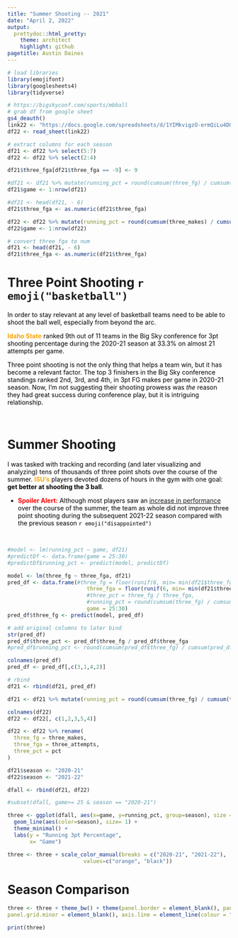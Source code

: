 ```yaml
---
title: "Summer Shooting -- 2021"
date: "April 2, 2022"
output: 
  prettydoc::html_pretty:
    theme: architect
    highlight: github
pagetitle: Austin Daines
---
```


```r
# load libraries
library(emojifont)
library(googlesheets4)
library(tidyverse)
```


```r
# https://bigskyconf.com/sports/mbball
# grab df from google sheet
gs4_deauth()
link22 <- "https://docs.google.com/spreadsheets/d/1YIMkvigzO-ermQiLu4DOTsW9U7ThaW4fXV9Dc0uRYZs/edit#gid=0"
df22 <- read_sheet(link22)
```

```r
# extract columns for each season
df21 <- df22 %>% select(5:7)
df22 <- df22 %>% select(2:4)
```

```r
df21$three_fga[df21$three_fga == -9] <- 9

#df21 <- df21 %>% mutate(running_pct = round(cumsum(three_fg) / cumsum(three_fga), 3) * 100)
df21$game <- 1:nrow(df21)

#df21 <- head(df21, - 6)
df21$three_fga <- as.numeric(df21$three_fga)

df22 <- df22 %>% mutate(running_pct = round(cumsum(three_makes) / cumsum(three_attempts), 3) * 100)
df22$game <- 1:nrow(df22)

# convert three_fga to num
df21 <- head(df21, - 6)
df21$three_fga <- as.numeric(df21$three_fga)
```

# Three Point Shooting `r emoji("basketball")`

<span style="color:black"> In order to stay relevant at any level of basketball teams need to be able to shoot the ball well, especially from beyond the arc. </span> 

<span style="color:orange"> **Idaho State** </span> <span style="color:black"> ranked 9th out of 11 teams in the Big Sky conference for 3pt shooting percentage during the 2020-21 season at 33.3% on almost 21 attempts per game. </span>

<span style="color:black"> Three point shooting is not the only thing that helps a team win, but it has become a relevant factor. The top 3 finishers in the Big Sky conference standings ranked 2nd, 3rd, and 4th, in 3pt FG makes per game in 2020-21 season. Now, I'm not suggesting their shooting prowess was *the* reason they had great success during conference play, but it is intriguing relationship. </span>


<br>

# Summer Shooting

<span style="color:black"> I was tasked with tracking and recording (and later visualizing and analyzing) tens of thousands of three point shots over the course of the summer. <span style="color:orange"> **ISU's** </span> players devoted dozens of hours in the gym with one goal: **get better at shooting the 3 ball**. </span> 

* <span style="color:red"> **Spoiler Alert:** </span> <span style="color:black"> Although most players saw an [increase in performance](https://daisydaines.github.io/isu_mbb/summer_charts/) over the course of the summer, the team as whole did not improve three point shooting during the subsequent 2021-22 season compared with the previous season `r emoji("disappointed")`</span>

<br>


```r
#model <- lm(running_pct ~ game, df21)
#predictDf <- data.frame(game = 25:30)
#predictDf$running_pct <- predict(model, predictDf)

model <- lm(three_fg ~ three_fga, df21)
pred_df <- data.frame(#three_fg = floor(runif(6, min= min(df21$three_fg), max= max(df21$three_fg))), 
                         three_fga = floor(runif(6, min= min(df21$three_fga), max= max(df21$three_fga))), 
                         #three_pct = three_fg / three_fga, 
                         #running_pct = round(cumsum(three_fg) / cumsum(three_fga), 3) * 100, 
                         game = 25:30)
pred_df$three_fg <- predict(model, pred_df)


```



```r
# add original columns to later bind
str(pred_df)
pred_df$three_pct <- pred_df$three_fg / pred_df$three_fga
#pred_df$running_pct <- round(cumsum(pred_df$three_fg) / cumsum(pred_df$three_fga), 3) * 100
```


```r
colnames(pred_df)
pred_df <- pred_df[,c(3,1,4,2)]
```

```r
# rbind
df21 <- rbind(df21, pred_df)
```


```r
df21 <- df21 %>% mutate(running_pct = round(cumsum(three_fg) / cumsum(three_fga), 3) * 100)
```


```r
colnames(df22)
df22 <- df22[, c(1,2,3,5,4)]

df22 <- df22 %>% rename(
  three_fg = three_makes,
  three_fga = three_attempts,
  three_pct = pct
)

```


```r
df21$season <- "2020-21"
df22$season <- "2021-22"

dfall <- rbind(df21, df22)
```



```r
#subset(dfall, game>= 25 & season == "2020-21")

three <- ggplot(dfall, aes(x=game, y=running_pct, group=season), size = 1.5) +
  geom_line(aes(color=season), size= 1) + 
  theme_minimal() + 
  labs(y = "Running 3pt Percentage", 
       x= "Game")

three <- three + scale_color_manual(breaks = c("2020-21", "2021-22"),
                        values=c("orange", "black"))
```


# Season Comparison

```r
three <- three + theme_bw() + theme(panel.border = element_blank(), panel.grid.major = element_blank(),
panel.grid.minor = element_blank(), axis.line = element_line(colour = "black"))

print(three)
```


